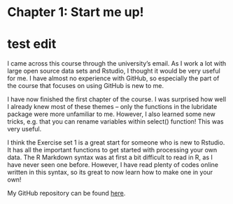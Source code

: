 # Chapter 1: Start me up!

# test edit 

I came across this course through the university's email. As I work a lot with large open source data sets and Rstudio, I thought it would be very useful for me. I have almost no experience with GitHub, so especially the part of the course that focuses on using GitHub is new to me.

I have now finished the first chapter of the course. I was surprised how well I already knew most of these themes -- only the functions in the lubridate package were more unfamiliar to me. However, I also learned some new tricks, e.g. that you can rename variables within select() function! This was very useful.

I think the Exercise set 1 is a great start for someone who is new to Rstudio. It has all the important functions to get started with processing your own data. The R Markdown syntax was at first a bit difficult to read in R, as I have never seen one before. However, I have read plenty of codes online written in this syntax, so its great to now learn how to make one in your own!

My GitHub repository can be found [here](https://susannakoivusaari.github.io/IODS-project/).
